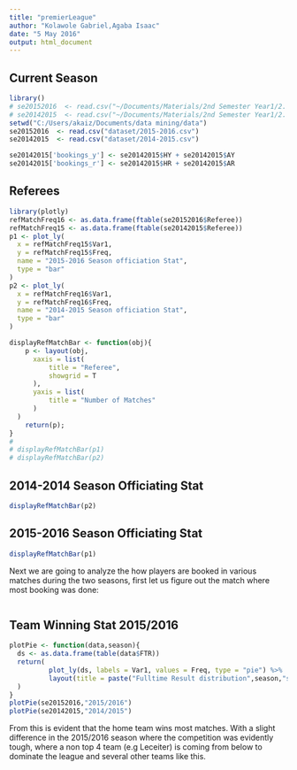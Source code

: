 ```yaml
---
title: "premierLeague"
author: "Kolawole Gabriel,Agaba Isaac"
date: "5 May 2016"
output: html_document
---
```




## Current Season

```r
library()
# se20152016  <- read.csv("~/Documents/Materials/2nd Semester Year1/2. Data Mining/project/dataset/2015-2016.csv")
# se20142015  <- read.csv("~/Documents/Materials/2nd Semester Year1/2. Data Mining/project/dataset/2014-2015.csv")
setwd("C:/Users/akaiz/Documents/data mining/data")
se20152016  <- read.csv("dataset/2015-2016.csv")
se20142015  <- read.csv("dataset/2014-2015.csv")

se20142015['bookings_y'] <- se20142015$HY + se20142015$AY 
se20142015['bookings_r'] <- se20142015$HR + se20142015$AR 

```

## Referees

```r
library(plotly)
refMatchFreq16 <- as.data.frame(ftable(se20152016$Referee)) 
refMatchFreq15 <- as.data.frame(ftable(se20142015$Referee)) 
p1 <- plot_ly(
  x = refMatchFreq15$Var1,
  y = refMatchFreq15$Freq,
  name = "2015-2016 Season officiation Stat",
  type = "bar"
)
p2 <- plot_ly(
  x = refMatchFreq16$Var1,
  y = refMatchFreq16$Freq,
  name = "2014-2015 Season officiation Stat",
  type = "bar"
)

displayRefMatchBar <- function(obj){
    p <- layout(obj,              
      xaxis = list(           
          title = "Referee",  
          showgrid = T        
      ),
      yaxis = list(           
          title = "Number of Matches"   
      )
  )
    return(p);
}
# 
# displayRefMatchBar(p1)
# displayRefMatchBar(p2)
```

## 2014-2014 Season Officiating Stat
```r
displayRefMatchBar(p2)
```

## 2015-2016 Season Officiating Stat
```r
displayRefMatchBar(p1)
```

Next we are going to analyze the how players are booked in various matches during the two seasons, first let us figure out the match where most booking was done:

```r

```

## Team Winning Stat 2015/2016
```r
plotPie <- function(data,season){
  ds <- as.data.frame(table(data$FTR))
  return(
          plot_ly(ds, labels = Var1, values = Freq, type = "pie") %>%
          layout(title = paste("Fulltime Result distribution",season,"season",sep=" "))
  )
}
plotPie(se20152016,"2015/2016")
plotPie(se20142015,"2014/2015")
```

From this is evident that the home team wins most matches. With a slight difference in the 2015/2016 season where the competition was evidently tough, where a non top 4 team (e.g Leceiter) is coming from below to dominate the league and several other teams like this.